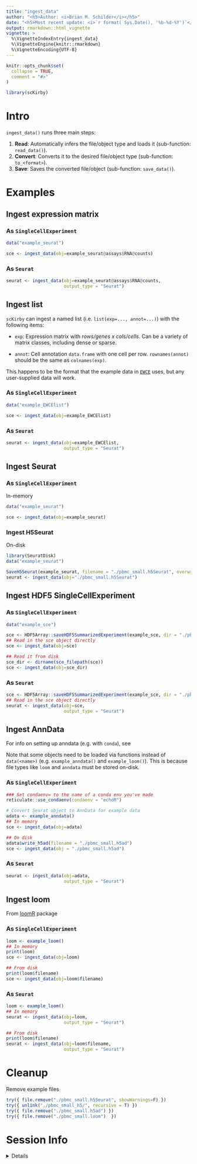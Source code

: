 ```yaml
---
title: "ingest_data"
author: "<h5>Author: <i>Brian M. Schilder</i></h5>"  
date: "<h5>Most recent update: <i>`r format( Sys.Date(), '%b-%d-%Y')`</i></h5>" 
output: rmarkdown::html_vignette
vignette: >
  %\VignetteIndexEntry{ingest_data}
  %\VignetteEngine{knitr::rmarkdown}
  %\VignetteEncoding{UTF-8}
---
```


```r
knitr::opts_chunk$set(
  collapse = TRUE,
  comment = "#>"
) 
```

```r
library(scKirby)
```

# Intro 

`ingest_data()` runs three main steps:

1. **Read**: Automatically infers the file/object type and loads it (sub-function: `read_data()`).  
2. **Convert**: Converts it to the desired file/object type (sub-function: `to_<format>`). 
3. **Save**: Saves the converted file/object (sub-function: `save_data()`).

# Examples 

## Ingest expression matrix  

### As `SingleCellExperiment`  

```r
data("example_seurat")

sce <- ingest_data(obj=example_seurat@assays$RNA@counts)
```

### As `Seurat` 

```r
seurat <- ingest_data(obj=example_seurat@assays$RNA@counts, 
                      output_type = "Seurat") 
```



## Ingest list 

`scKirby` can ingest a named list (i.e. `list(exp=..., annot=...)`) with the following items:  

- `exp`: Expression matrix with *rows/genes x cols/cells*. 
Can be a variety of matrix classes, including dense or sparse.  

- `annot`: Cell annotation `data.frame` with one cell per row. 
`rownames(annot)` should be the same as `colnames(exp)`. 

This happens to be the format that the example data in [`EWCE`](https://github.com/NathanSkene/EWCE) uses, but any user-supplied data will work. 

### As `SingleCellExperiment`  

```r
data("example_EWCElist")

sce <- ingest_data(obj=example_EWCElist)
```

### As `Seurat` 

```r
seurat <- ingest_data(obj=example_EWCElist, 
                      output_type = "Seurat")
```



## Ingest Seurat 

### As `SingleCellExperiment`  

In-memory

```r
data("example_seurat")

sce <- ingest_data(obj=example_seurat)
```

### Ingest H5Seurat  

On-disk 

```r
library(SeuratDisk)
data("example_seurat")

SaveH5Seurat(example_seurat, filename = "./pbmc_small.h5Seurat", overwrite = T)
seurat <- ingest_data(obj="./pbmc_small.h5Seurat")
```


## Ingest HDF5 SingleCellExperiment 

### As `SingleCellExperiment`  

```r
data("example_sce")

sce <- HDF5Array::saveHDF5SummarizedExperiment(example_sce, dir = "./pbmc_small_h5", replace=T)
## Read in the sce object directly
sce <- ingest_data(obj=sce)

## Read it from disk
sce_dir <- dirname(sce_filepath(sce))
sce <- ingest_data(obj=sce_dir)
```

### As `Seurat` 

```r
sce <- HDF5Array::saveHDF5SummarizedExperiment(example_sce, dir = "./pbmc_small_h5", replace=T)
## Read in the sce object directly
seurat <- ingest_data(obj=sce,
                      output_type = "Seurat") 
```



## Ingest AnnData 

For info on setting up anndata (e.g. with `conda`), see 

Note that some objects need to be loaded via functions instead of `data(<name>)` 
(e.g. `example_anndata()` and `example_loom()`). 
This is because file types like `loom` and `anndata` must be stored on-disk.  

### As `SingleCellExperiment`  

```r
### Set condaenv= to the name of a conda env you've made 
reticulate::use_condaenv(condaenv = "echoR")

# Convert Seurat object to AnnData for example data
adata <- example_anndata()
## In memory
sce <- ingest_data(obj=adata)

## On disk
adata$write_h5ad(filename = "./pbmc_small.h5ad")
sce <- ingest_data(obj = "./pbmc_small.h5ad")
```

### As `Seurat` 

```r
seurat <- ingest_data(obj=adata, 
                      output_type = "Seurat")
```





## Ingest loom

From [loomR](https://github.com/mojaveazure/loomR) package

### As `SingleCellExperiment`  

```r
loom <- example_loom()
## In memory
print(loom)
sce <- ingest_data(obj=loom) 

## From disk
print(loom$filename)
sce <- ingest_data(obj=loom$filename)
```

### As `Seurat`  

```r
loom <- example_loom()
## In memory 
seurat <- ingest_data(obj=loom, 
                      output_type = "Seurat") 

## From disk
print(loom$filename)
seurat <- ingest_data(obj=loom$filename,
                      output_type = "Seurat")
```


# Cleanup 

Remove example files 

```r
try({ file.remove("./pbmc_small.h5Seurat", showWarnings=F) })
try({ unlink("./pbmc_small_h5/", recursive = T) })
try({ file.remove("./pbmc_small.h5ad") })
try({ file.remove("./pbmc_small.loom")  })
```


# Session Info

<details>

```r
utils::sessionInfo()
```

</details>
